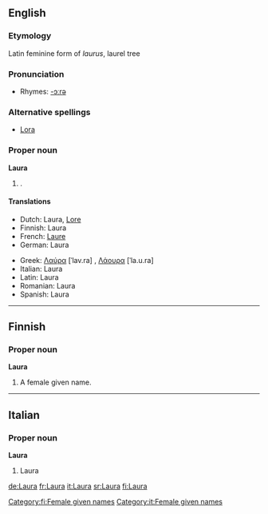 {{see|laura}}
{{wikipedia}}
==English==

===Etymology===
Latin feminine form of ''laurus'', laurel tree

===Pronunciation===
*Rhymes: [[Rhymes:English:-ɔːrə|-ɔːrə]]

===Alternative spellings===
*[[Lora]]

===Proper noun===
'''Laura'''

# {{given name|female}}.

====Translations====
{{top}}
*Dutch: Laura, [[Lore]]
*Finnish: Laura
*French: [[Laure]]
*German: Laura
{{mid}}
*Greek: [[Λαύρα]] [ˈlav.ra] {{f}}, [[Λάουρα]] [ˈla.u.ra]
*Italian: Laura
*Latin: Laura
*Romanian: Laura
*Spanish: Laura
{{bottom}}

----

==Finnish==

===Proper noun===
'''Laura'''

# A female given name.

[[Category:fi:Female given names]]

----

==Italian==

===Proper noun===
'''Laura'''

# Laura

[[Category:it:Female given names]]

[[de:Laura]]
[[fr:Laura]]
[[it:Laura]]
[[sr:Laura]]
[[fi:Laura]]